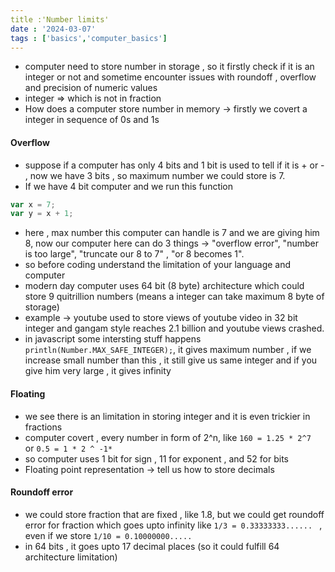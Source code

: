 ```yaml
---
title :'Number limits'
date : '2024-03-07'
tags : ['basics','computer_basics']
---
```


- computer need to store number in storage , so it firstly check if it is an integer or not and sometime encounter issues with roundoff , overflow and precision of numeric values
- integer => which is not in fraction
- How does a computer store number in memory -> firstly we covert a integer in sequence of 0s and 1s

#### Overflow

- suppose if a computer has only 4 bits and 1 bit is used to tell if it is + or - , now we have 3 bits , so maximum number we could store is 7.
- If we have 4 bit computer and we run this function

```js
var x = 7;
var y = x + 1;
```

- here , max number this computer can handle is 7 and we are giving him 8, now our computer here can do 3 things -> "overflow error", "number is too large", "truncate our 8 to 7" , "or 8 becomes 1".
- so before coding understand the limitation of your language and computer
- modern day computer uses 64 bit (8 byte) architecture which could store 9 quitrillion numbers (means a integer can take maximum 8 byte of storage)
- example -> youtube used to store views of youtube video in 32 bit integer and gangam style reaches 2.1 billion and youtube views crashed.
- in javascript some intersting stuff happens `println(Number.MAX_SAFE_INTEGER);`, it gives maximum number , if we increase small number than this , it still give us same integer and if you give him very large , it gives infinity

#### Floating

- we see there is an limitation in storing integer and it is even trickier in fractions
- computer covert , every number in form of 2^n, like `160 = 1.25 * 2^7 ` or `0.5 = 1 * 2 ^ -1*`
- so computer uses 1 bit for sign , 11 for exponent , and 52 for bits
- Floating point representation -> tell us how to store decimals

#### Roundoff error

- we could store fraction that are fixed , like 1.8, but we could get roundoff error for fraction which goes upto infinity like `1/3 = 0.33333333...... ` , even if we store `1/10 = 0.10000000.....`
- in 64 bits , it goes upto 17 decimal places (so it could fulfill 64 architecture limitation)
